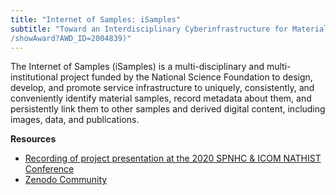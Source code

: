 ```yaml
---
title: "Internet of Samples: iSamples"
subtitle: "Toward an Interdisciplinary Cyberinfrastructure for Material Samples [![](https://img.shields.io/badge/NSF-2004839-blue.svg)](https://nsf.gov/awardsearch
/showAward?AWD_ID=2004839)"
---
```


The Internet of Samples (iSamples) is a multi-disciplinary and multi-institutional project funded by the National Science Foundation to design, develop, and promote service infrastructure to uniquely, consistently, and conveniently identify material samples, record metadata about them, and persistently link them to other samples and derived digital content, including images, data, and publications.

**Resources**

* [Recording of project presentation at the 2020 SPNHC & ICOM NATHIST Conference](https://youtu.be/eRUw5NMksFo?t=105)
* [Zenodo Community](https://zenodo.org/communities/isamples)


